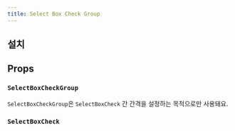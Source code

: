 ```yaml
---
title: Select Box Check Group
---
```


<ComponentExample name="select-box-check-group-preview" />

## 설치

<Installation name="select-box-group" />

## Props

### `SelectBoxCheckGroup`

`SelectBoxCheckGroup`은 `SelectBoxCheck` 간 간격을 설정하는 목적으로만 사용돼요.

### `SelectBoxCheck`

<ReactTypeTable
  path="./registry/ui/select-box-group.tsx"
  name="SelectBoxCheckProps"
/>
